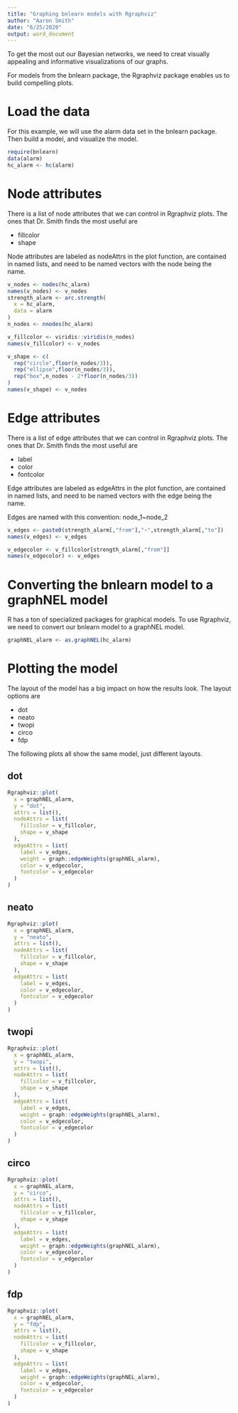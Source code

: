 ---
title: "Graphing bnlearn models with Rgraphviz"
author: "Aaron Smith"
date: "6/25/2020"
output: word_document
---

To get the most out our Bayesian networks, we need to creat visually appealing and informative visualizations of our graphs.

For models from the bnlearn package, the Rgraphviz package enables us to build compelling plots.

# Load the data

For this example, we will use the alarm data set in the bnlearn package. Then build a model, and visualize the model.

```{r,warning = FALSE}
require(bnlearn)
data(alarm)
hc_alarm <- hc(alarm)
```

# Node attributes

There is a list of node attributes that we can control in Rgraphviz plots. The ones that Dr. Smith finds the most useful are

* fillcolor
* shape

Node attributes are labeled as nodeAttrs in the plot function, are contained in named lists, and need to be named vectors with the node being the name.

```{r,warning = FALSE}
v_nodes <- nodes(hc_alarm)
names(v_nodes) <- v_nodes
strength_alarm <- arc.strength(
  x = hc_alarm,
  data = alarm
)
n_nodes <- nnodes(hc_alarm)

v_fillcolor <- viridis::viridis(n_nodes)
names(v_fillcolor) <- v_nodes

v_shape <- c(
  rep("circle",floor(n_nodes/3)),
  rep("ellipse",floor(n_nodes/3)),
  rep("box",n_nodes - 2*floor(n_nodes/3))
)
names(v_shape) <- v_nodes
```

# Edge attributes

There is a list of edge attributes that we can control in Rgraphviz plots. The ones that Dr. Smith finds the most useful are

* label
* color
* fontcolor

Edge attributes are labeled as edgeAttrs in the plot function, are contained in named lists, and need to be named vectors with the edge being the name. 

Edges are named with this convention:
node_1~node_2

```{r,warning = FALSE}
v_edges <- paste0(strength_alarm[,"from"],"~",strength_alarm[,"to"])
names(v_edges) <- v_edges

v_edgecolor <- v_fillcolor[strength_alarm[,"from"]]
names(v_edgecolor) <- v_edges
```

# Converting the bnlearn model to a graphNEL model

R has a ton of specialized packages for graphical models. To use Rgraphviz, we need to convert our bnlearn model to a graphNEL model.

```{r,warning = FALSE}
graphNEL_alarm <- as.graphNEL(hc_alarm)
```

# Plotting the model

The layout of the model has a big impact on how the results look. The layout options are

* dot
* neato
* twopi
* circo
* fdp

The following plots all show the same model, just different layouts.

## dot

```{r,warning = FALSE}
Rgraphviz::plot(
  x = graphNEL_alarm,
  y = "dot",
  attrs = list(), 
  nodeAttrs = list(
    fillcolor = v_fillcolor,
    shape = v_shape
  ), 
  edgeAttrs = list(
    label = v_edges,
    weight = graph::edgeWeights(graphNEL_alarm),
    color = v_edgecolor,
    fontcolor = v_edgecolor
  )
)
```

## neato

```{r,warning = FALSE}
Rgraphviz::plot(
  x = graphNEL_alarm,
  y = "neato",
  attrs = list(), 
  nodeAttrs = list(
    fillcolor = v_fillcolor,
    shape = v_shape
  ), 
  edgeAttrs = list(
    label = v_edges,
    color = v_edgecolor,
    fontcolor = v_edgecolor
  )
)
```

## twopi

```{r,warning = FALSE}
Rgraphviz::plot(
  x = graphNEL_alarm,
  y = "twopi",
  attrs = list(), 
  nodeAttrs = list(
    fillcolor = v_fillcolor,
    shape = v_shape
  ), 
  edgeAttrs = list(
    label = v_edges,
    weight = graph::edgeWeights(graphNEL_alarm),
    color = v_edgecolor,
    fontcolor = v_edgecolor
  )
)
```

## circo

```{r,warning = FALSE}
Rgraphviz::plot(
  x = graphNEL_alarm,
  y = "circo",
  attrs = list(), 
  nodeAttrs = list(
    fillcolor = v_fillcolor,
    shape = v_shape
  ), 
  edgeAttrs = list(
    label = v_edges,
    weight = graph::edgeWeights(graphNEL_alarm),
    color = v_edgecolor,
    fontcolor = v_edgecolor
  )
)
```

## fdp

```{r,warning = FALSE}
Rgraphviz::plot(
  x = graphNEL_alarm,
  y = "fdp",
  attrs = list(), 
  nodeAttrs = list(
    fillcolor = v_fillcolor,
    shape = v_shape
  ), 
  edgeAttrs = list(
    label = v_edges,
    weight = graph::edgeWeights(graphNEL_alarm),
    color = v_edgecolor,
    fontcolor = v_edgecolor
  )
)
```